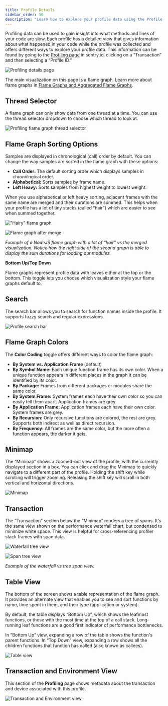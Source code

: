 ```yaml
---
title: Profile Details
sidebar_order: 50
description: "Learn how to explore your profile data using the Profile Details page."
---
```


Profiling data can be used to gain insight into what methods and lines of your code are slow. Each profile has a detailed view that gives information about what happened in your code while the profile was collected and offers different ways to explore your profile data. This information can be found by going to the [Profiling page](https://sentry.io/orgredirect/organizations/:orgslug/profiling/) in sentry.io, clicking on a “Transaction” and then selecting a “Profile ID.”

![Profiling details page](./img/profiling-details.png)

The main visualization on this page is a flame graph. Learn more about flame graphs in [Flame Graphs and Aggregated Flame Graphs](/product/explore/profiling/flame-charts-graphs).

## Thread Selector

A flame graph can only show data from one thread at a time. You can use the thread selector dropdown to choose which thread to look at.

![Profiling flame graph thread selector](./img/thread-selector.png)

## Flame Graph Sorting Options

Samples are displayed in chronological (call) order by default. You can change the way samples are sorted in the flame graph with these options:

- **Call Order:** The default sorting order which displays samples in chronological order.
- **Alphabetical:** Sorts samples by frame name.
- **Left Heavy:** Sorts samples from highest weight to lowest weight.

When you use alphabetical or left heavy sorting, adjacent frames with the same name are merged and their durations are summed. This helps when your profile has a lot of tiny stacks (called “hair”) which are easier to see when summed together.

!["Hairy" flame graph](./img/flame-chart-hair.png)

![Flame graph after merge](./img/flame-chart-less-hair.png)

_Example of a NodeJS flame graph with a lot of “hair” vs the merged visualization. Notice how the right side of the second graph is able to display the sum durations for loading our modules._

**Bottom Up/Top Down**

Flame graphs represent profile data with leaves either at the top or the bottom. This toggle lets you choose which visualization style your flame graphs default to.

## Search

The search bar allows you to search for function names inside the profile. It supports fuzzy search and regular expressions.

![Profile search bar](./img/search-bar.png)

## Flame Graph Colors

The **Color Coding** toggle offers different ways to color the flame graph:

- **By System vs. Application Frame** (default)
- **By Symbol Name:** Each unique function frame has its own color. When a unique function appears in different places in the graph it can be identified by its color.
- **By Package:** Frames from different packages or modules share the same color.
- **By System Frame:** System frames each have their own color so you can easily tell them apart. Application frames are grey.
- **By Application Frame:** Application frames each have their own color. System frames are grey.
- **By Recursion:** Only recursive functions are colored, the rest are grey. Supports both indirect as well as direct recursion.
- **By Frequency:** All frames are the same color, but the more often a function appears, the darker it gets.

## Minimap

The “Minimap” shows a zoomed-out view of the profile, with the currently displayed section in a box. You can click and drag the Minimap to quickly navigate to a different part of the profile. Holding the shift key while scrolling will trigger zooming. Releasing the shift key will scroll in both vertical and horizontal directions.

![Minimap](./img/minimap.png)

## Transaction

The “Transaction” section below the “Minimap” renders a tree of spans. It's the same view shown on the performance waterfall chart, but condensed to minimize white space. This view is helpful for cross-referencing profiler stack frames with span data.

![Waterfall tree view](./img/waterfall-tree.png)

![Span tree view](./img/span-tree.png)

_Example of the waterfall vs tree span view._

## Table View

The bottom of the screen shows a table representation of the flame graph. It provides an alternate view that enables you to see and sort functions by name, time spent in them, and their type (application or system).

By default, the table displays “Bottom Up”, which shows the leafmost functions, or those with the most time at the top of a call stack. Long-running leaf functions are a good first indicator of performance bottlenecks.

In “Bottom Up” view, expanding a row of the table shows the function's parent functions. In “Top Down” view, expanding a row shows all the children functions that function has called (also known as callees).

![Table view](./img/table-view.gif)

## Transaction and Environment View

This section of the **Profiling** page shows metadata about the transaction and device associated with this profile.

![Transaction and Environment view](./img/transaction-environment-view.png)
